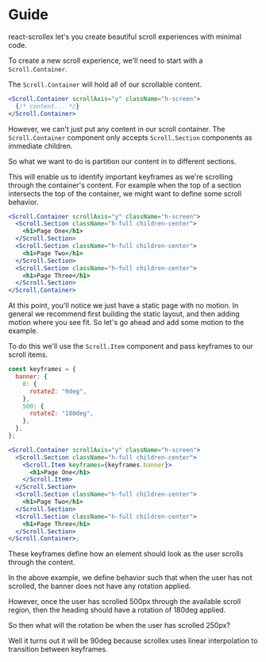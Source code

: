 
<CodeSectionProvider>
<CodeSection>

# Guide

react-scrollex let's you create beautiful scroll experiences with minimal code.

</CodeSection>
<CodeSection files={files.base}>

To create a new scroll experience, we'll need to start with a `Scroll.Container`.

The `Scroll.Container` will hold all of our scrollable content.

```jsx
<Scroll.Container scrollAxis="y" className="h-screen">
  {/* content... */}
</Scroll.Container>
```

However, we can't just put any content in our scroll container.
The `Scroll.Container` component only accepts `Scroll.Section` components as immediate children.

</CodeSection>
<CodeSection files={files.sectionOne}>

So what we want to do is partition our content in to different sections.

This will enable us to identify important keyframes as we're scrolling through the container's content.
For example when the top of a section intersects the top of the container, we might want to define some scroll behavior.

```jsx
<Scroll.Container scrollAxis="y" className="h-screen">
  <Scroll.Section className="h-full children-center">
    <h1>Page One</h1>
  </Scroll.Section>
  <Scroll.Section className="h-full children-center">
    <h1>Page Two</h1>
  </Scroll.Section>
  <Scroll.Section className="h-full children-center">
    <h1>Page Three</h1>
  </Scroll.Section>
</Scroll.Container>
```

At this point, you'll notice we just have a static page with no motion. In general we recommend first building the static layout, and then adding motion where you see fit.
So let's go ahead and add some motion to the example.

</CodeSection>
<CodeSection>

To do this we'll use the `Scroll.Item` component and pass keyframes to our scroll items.

```jsx
const keyframes = {
  banner: {
    0: {
      rotateZ: "0deg",
    },
    500: {
      rotateZ: "180deg",
    },
  },
};

<Scroll.Container scrollAxis="y" className="h-screen">
  <Scroll.Section className="h-full children-center">
    <Scroll.Item keyframes={keyframes.banner}>
      <h1>Page One</h1>
    </Scroll.Item>
  </Scroll.Section>
  <Scroll.Section className="h-full children-center">
    <h1>Page Two</h1>
  </Scroll.Section>
  <Scroll.Section className="h-full children-center">
    <h1>Page Three</h1>
  </Scroll.Section>
</Scroll.Container>;
```

These keyframes define how an element should look as the user scrolls through the content.

In the above example, we define behavior such that when the user has not scrolled, the banner does not have any rotation applied.

However, once the user has scrolled 500px through the available scroll region, then the heading should have a rotation of 180deg applied.

So then what will the rotation be when the user has scrolled 250px?

Well it turns out it will be 90deg because scrollex uses linear interpolation to transition between keyframes.

</CodeSection>
</CodeSectionProvider>
